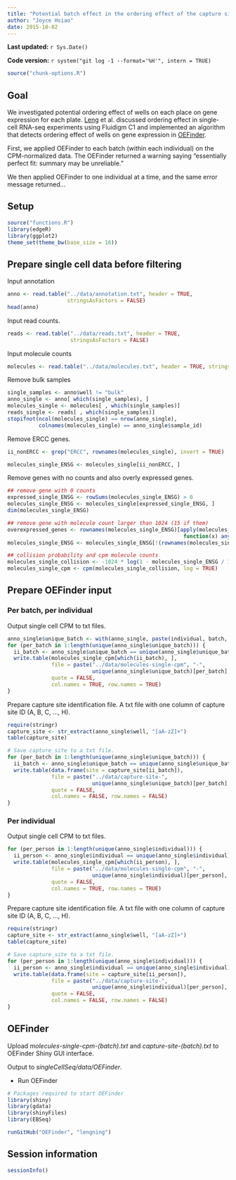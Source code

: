 ```yaml
---
title: "Potential batch effect in the ordering effect of the capture sites"
author: "Joyce Hsiao"
date: 2015-10-02
---
```


**Last updated:** `r Sys.Date()`

**Code version:** `r system("git log -1 --format='%H'", intern = TRUE)`

```r
source("chunk-options.R")
```

## Goal

We investigated potential ordering effect of wells on each place on gene
expression for each plate. [Leng](http://dx.doi.org/10.1038/nmeth.3549) et al. discussed ordering effect in single-cell RNA-seq experiments using Fluidigm C1 and implemented an algorithm that detects ordering effect of wells on gene expression in [OEFinder](http://dx.doi.org/10.1101/025437).

First, we applied OEFinder to each batch (within each individual) on the CPM-normalized data. The OEFinder returned a warning saying "essentially perfect fit: summary may be unreliable."

We then applied OEFinder to one individual at a time, and the same error message returned...




## Setup

```r
source("functions.R")
library(edgeR)
library(ggplot2)
theme_set(theme_bw(base_size = 16))
```



## Prepare single cell data before filtering

Input annotation

```r
anno <- read.table("../data/annotation.txt", header = TRUE,
                   stringsAsFactors = FALSE)
head(anno)
```


Input read counts.

```r
reads <- read.table("../data/reads.txt", header = TRUE,
                    stringsAsFactors = FALSE)
```

Input molecule counts

```r
molecules <- read.table("../data/molecules.txt", header = TRUE, stringsAsFactors = FALSE)
```

Remove bulk samples

```r
single_samples <- anno$well != "bulk"
anno_single <- anno[ which(single_samples), ]
molecules_single <- molecules[ , which(single_samples)]
reads_single <- reads[ , which(single_samples)]
stopifnot(ncol(molecules_single) == nrow(anno_single),
          colnames(molecules_single) == anno_single$sample_id)
```

Remove ERCC genes.

```r
ii_nonERCC <- grep("ERCC", rownames(molecules_single), invert = TRUE)

molecules_single_ENSG <- molecules_single[ii_nonERCC, ]
```


Remove genes with no counts and also overly expressed genes.

```r
## remove gene with 0 counts
expressed_single_ENSG <- rowSums(molecules_single_ENSG) > 0
molecules_single_ENSG <- molecules_single[expressed_single_ENSG, ]
dim(molecules_single_ENSG)

## remove gene with molecule count larger than 1024 (15 if them)
overexpressed_genes <- rownames(molecules_single_ENSG)[apply(molecules_single_ENSG, 1,
                                                        function(x) any(x >= 1024))]
molecules_single_ENSG <- molecules_single_ENSG[!(rownames(molecules_single_ENSG) %in% overexpressed_genes), ]

## collision probability and cpm molecule counts
molecules_single_collision <- -1024 * log(1 - molecules_single_ENSG / 1024)
molecules_single_cpm <- cpm(molecules_single_collision, log = TRUE)
```

## Prepare OEFinder input

### Per batch, per individual

Output single cell CPM to txt files.

```r
anno_single$unique_batch <- with(anno_single, paste(individual, batch, sep = "_"))
for (per_batch in 1:length(unique(anno_single$unique_batch))) {
  ii_batch <- anno_single$unique_batch == unique(anno_single$unique_batch)[per_batch]
  write.table(molecules_single_cpm[which(ii_batch), ], 
              file = paste("../data/molecules-single-cpm", "-", 
                           unique(anno_single$unique_batch)[per_batch], ".txt", sep = ""),
              quote = FALSE,
              col.names = TRUE, row.names = TRUE)
}
```


Prepare capture site identification file. A txt file with one column of capture site ID (A, B, C, ..., H).

```r
require(stringr)
capture_site <- str_extract(anno_single$well, "[aA-zZ]+")
table(capture_site)

# Save capture_site to a txt file.
for (per_batch in 1:length(unique(anno_single$unique_batch))) {
  ii_batch <- anno_single$unique_batch == unique(anno_single$unique_batch)[per_batch]
  write.table(data.frame(site = capture_site[ii_batch]), 
              file = paste("../data/capture-site-",
                           unique(anno_single$unique_batch)[per_batch], ".txt", sep = ""),
              quote = FALSE,
              col.names = FALSE, row.names = FALSE)
}
```



### Per individual

Output single cell CPM to txt files.

```r
for (per_person in 1:length(unique(anno_single$individual))) {
  ii_person <- anno_single$individual == unique(anno_single$individual)[per_person]
  write.table(molecules_single_cpm[which(ii_person), ], 
              file = paste("../data/molecules-single-cpm", "-", 
                           unique(anno_single$individual)[per_person], ".txt", sep = ""),
              quote = FALSE,
              col.names = TRUE, row.names = TRUE)
}
```


Prepare capture site identification file. A txt file with one column of capture site ID (A, B, C, ..., H).

```r
require(stringr)
capture_site <- str_extract(anno_single$well, "[aA-zZ]+")
table(capture_site)

# Save capture_site to a txt file.
for (per_person in 1:length(unique(anno_single$individual))) {
  ii_person <- anno_single$individual == unique(anno_single$individual)[per_person]
  write.table(data.frame(site = capture_site[ii_person]), 
              file = paste("../data/capture-site-",
                           unique(anno_single$individual)[per_person], ".txt", sep = ""),
              quote = FALSE,
              col.names = FALSE, row.names = FALSE)
}
```

## OEFinder

Upload *molecules-single-cpm-(batch).txt* and *capture-site-(batch).txt* to OEFinder Shiny GUI interface.

Output to *singleCellSeq/data/OEFinder*.


* Run OEFinder

```r
# Packages required to start OEFinder
library(shiny)
library(gdata)
library(shinyFiles)
library(EBSeq)

runGitHub("OEFinder", "lengning")
```



## Session information

```r
sessionInfo()
```
